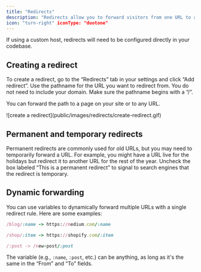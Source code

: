 ```yaml
---
title: "Redirects"
description: "Redirects allow you to forward visitors from one URL to another. They are commonly used when a live page is taken offline to direct visitors to a different URL and prevent them from encountering a broken link."
icon: "turn-right" iconType: "duotone"
---
```


<Warning>
  If using a custom host, redirects will need to be configured directly in your
  codebase.
</Warning>

## Creating a redirect

To create a redirect, go to the “Redirects” tab in your settings and click “Add redirect”. Use the pathname for the URL you want to redirect from. You do not need to include your domain. Make sure the pathname begins with a “/”.

You can forward the path to a page on your site or to any URL.

<Frame>![create a redirect](public/images/redirects/create-redirect.gif)</Frame>

## Permanent and temporary redirects

Permanent redirects are commonly used for old URLs, but you may need to temporarily forward a URL. For example, you might have a URL live for the holidays but redirect it to another URL for the rest of the year. Uncheck the box labeled “This is a permanent redirect” to signal to search engines that the redirect is temporary.

## Dynamic forwarding

You can use variables to dynamically forward multiple URLs with a single redirect rule. Here are some examples:

```ruby
/blog/:name -> https://medium.com/:name
```

```ruby
/shop/:item -> https://shopify.com/:item
```

```ruby
/:post -> /new-post/:post
```

The variable (e.g., `:name`, `:post`, etc.) can be anything, as long as it's the same in the “From” and “To” fields.
